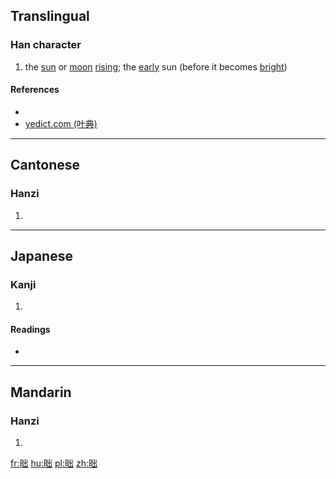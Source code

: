 ==Translingual==

===Han character===
{{Han char|rn=72|rad=日|as=05|sn=9|four=62077|canj=AUU,XAUU|ids=⿰日出}}

# the [[sun]] or [[moon]] [[rising]]; the [[early]] sun (before it becomes [[bright]])

====References====
* {{Han ref|kx=0493.030|dkj=13840|dj=0856.030|hdz=21504.060|uh=6622|ud=26146|bh=CEF1|bd=52977}}
* [http://yedict.com/htm/66/6622.htm yedict.com (叶典)]

----

==Cantonese==

===Hanzi===
{{yue-hanzi|jyut=[[pui3]]|y=pui3}}

# {{defn|lang=yue|sort=日05}}

----

==Japanese==

===Kanji===
{{ja-kanji|grade=|rs=日05}}

# {{defn|lang=ja|sort=日05}}

====Readings====
* {{ja-readings|on=[[ほつ]] (hotsu), [[はち]] (hachi), [[はい]] (hai)|kun=[[よあけ]] (yoake)}}

----

==Mandarin==

===Hanzi===
{{cmn-hanzi|pin=[[pò]] ([[po4]]), [[pèi]] ([[pei4]])|wg=p'o<sup>4</sup>, p'ei<sup>4</sup>}}

# {{defn|lang=cmn|sort=日05}}

[[fr:昢]]
[[hu:昢]]
[[pl:昢]]
[[zh:昢]]